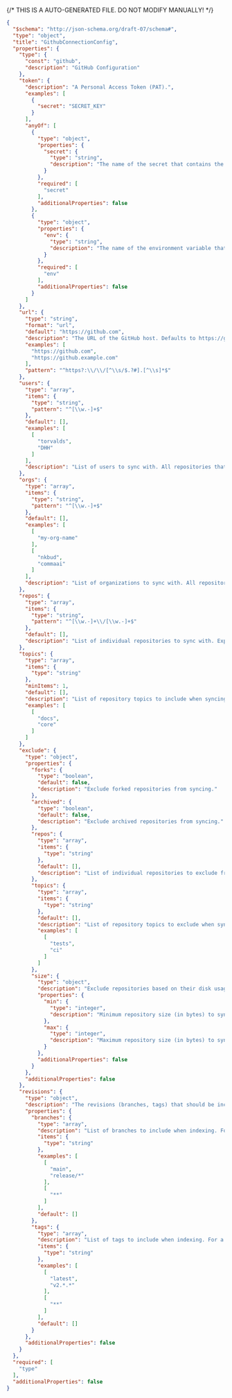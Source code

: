 {/* THIS IS A AUTO-GENERATED FILE. DO NOT MODIFY MANUALLY! */}
```json
{
  "$schema": "http://json-schema.org/draft-07/schema#",
  "type": "object",
  "title": "GithubConnectionConfig",
  "properties": {
    "type": {
      "const": "github",
      "description": "GitHub Configuration"
    },
    "token": {
      "description": "A Personal Access Token (PAT).",
      "examples": [
        {
          "secret": "SECRET_KEY"
        }
      ],
      "anyOf": [
        {
          "type": "object",
          "properties": {
            "secret": {
              "type": "string",
              "description": "The name of the secret that contains the token."
            }
          },
          "required": [
            "secret"
          ],
          "additionalProperties": false
        },
        {
          "type": "object",
          "properties": {
            "env": {
              "type": "string",
              "description": "The name of the environment variable that contains the token. Only supported in declarative connection configs."
            }
          },
          "required": [
            "env"
          ],
          "additionalProperties": false
        }
      ]
    },
    "url": {
      "type": "string",
      "format": "url",
      "default": "https://github.com",
      "description": "The URL of the GitHub host. Defaults to https://github.com",
      "examples": [
        "https://github.com",
        "https://github.example.com"
      ],
      "pattern": "^https?:\\/\\/[^\\s/$.?#].[^\\s]*$"
    },
    "users": {
      "type": "array",
      "items": {
        "type": "string",
        "pattern": "^[\\w.-]+$"
      },
      "default": [],
      "examples": [
        [
          "torvalds",
          "DHH"
        ]
      ],
      "description": "List of users to sync with. All repositories that the user owns will be synced, unless explicitly defined in the `exclude` property."
    },
    "orgs": {
      "type": "array",
      "items": {
        "type": "string",
        "pattern": "^[\\w.-]+$"
      },
      "default": [],
      "examples": [
        [
          "my-org-name"
        ],
        [
          "nkbud",
          "commaai"
        ]
      ],
      "description": "List of organizations to sync with. All repositories in the organization visible to the provided `token` (if any) will be synced, unless explicitly defined in the `exclude` property."
    },
    "repos": {
      "type": "array",
      "items": {
        "type": "string",
        "pattern": "^[\\w.-]+\\/[\\w.-]+$"
      },
      "default": [],
      "description": "List of individual repositories to sync with. Expected to be formatted as '{orgName}/{repoName}' or '{userName}/{repoName}'."
    },
    "topics": {
      "type": "array",
      "items": {
        "type": "string"
      },
      "minItems": 1,
      "default": [],
      "description": "List of repository topics to include when syncing. Only repositories that match at least one of the provided `topics` will be synced. If not specified, all repositories will be synced, unless explicitly defined in the `exclude` property. Glob patterns are supported.",
      "examples": [
        [
          "docs",
          "core"
        ]
      ]
    },
    "exclude": {
      "type": "object",
      "properties": {
        "forks": {
          "type": "boolean",
          "default": false,
          "description": "Exclude forked repositories from syncing."
        },
        "archived": {
          "type": "boolean",
          "default": false,
          "description": "Exclude archived repositories from syncing."
        },
        "repos": {
          "type": "array",
          "items": {
            "type": "string"
          },
          "default": [],
          "description": "List of individual repositories to exclude from syncing. Glob patterns are supported."
        },
        "topics": {
          "type": "array",
          "items": {
            "type": "string"
          },
          "default": [],
          "description": "List of repository topics to exclude when syncing. Repositories that match one of the provided `topics` will be excluded from syncing. Glob patterns are supported.",
          "examples": [
            [
              "tests",
              "ci"
            ]
          ]
        },
        "size": {
          "type": "object",
          "description": "Exclude repositories based on their disk usage. Note: the disk usage is calculated by GitHub and may not reflect the actual disk usage when cloned.",
          "properties": {
            "min": {
              "type": "integer",
              "description": "Minimum repository size (in bytes) to sync (inclusive). Repositories less than this size will be excluded from syncing."
            },
            "max": {
              "type": "integer",
              "description": "Maximum repository size (in bytes) to sync (inclusive). Repositories greater than this size will be excluded from syncing."
            }
          },
          "additionalProperties": false
        }
      },
      "additionalProperties": false
    },
    "revisions": {
      "type": "object",
      "description": "The revisions (branches, tags) that should be included when indexing. The default branch (HEAD) is always indexed. A maximum of 64 revisions can be indexed, with any additional revisions being ignored.",
      "properties": {
        "branches": {
          "type": "array",
          "description": "List of branches to include when indexing. For a given repo, only the branches that exist on the repo's remote *and* match at least one of the provided `branches` will be indexed. The default branch (HEAD) is always indexed. Glob patterns are supported. A maximum of 64 branches can be indexed, with any additional branches being ignored.",
          "items": {
            "type": "string"
          },
          "examples": [
            [
              "main",
              "release/*"
            ],
            [
              "**"
            ]
          ],
          "default": []
        },
        "tags": {
          "type": "array",
          "description": "List of tags to include when indexing. For a given repo, only the tags that exist on the repo's remote *and* match at least one of the provided `tags` will be indexed. Glob patterns are supported. A maximum of 64 tags can be indexed, with any additional tags being ignored.",
          "items": {
            "type": "string"
          },
          "examples": [
            [
              "latest",
              "v2.*.*"
            ],
            [
              "**"
            ]
          ],
          "default": []
        }
      },
      "additionalProperties": false
    }
  },
  "required": [
    "type"
  ],
  "additionalProperties": false
}
```
